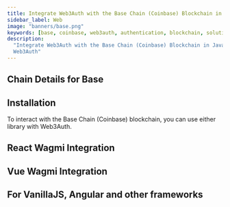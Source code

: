 ```yaml
---
title: Integrate Web3Auth with the Base Chain (Coinbase) Blockchain in JavaScript
sidebar_label: Web
image: "banners/base.png"
keywords: [base, coinbase, web3auth, authentication, blockchain, solution, API, SDK, development]
description:
  "Integrate Web3Auth with the Base Chain (Coinbase) Blockchain in JavaScript | Documentation -
  Web3Auth"
---
```



<SEO
  title="Integrate Web3Auth with the Base Chain (Coinbase) Blockchain in JavaScript"
  description="Integrate Web3Auth with the Base Chain (Coinbase) Blockchain in JavaScript | Documentation - Web3Auth"
  image="https://web3auth.io/docs/banners/base.png"
  slug="/connect-blockchain/evm/base/web"
/>

## Chain Details for Base

<ChainDetailsBase />

## Installation

To interact with the Base Chain (Coinbase) blockchain, you can use either library with Web3Auth.

<GetUserInfoSnippet />

## React Wagmi Integration

<ReactWagmiIntegration />

## Vue Wagmi Integration

<VueWagmiIntegration />

## For VanillaJS, Angular and other frameworks

<JsBlockchainMethods />
